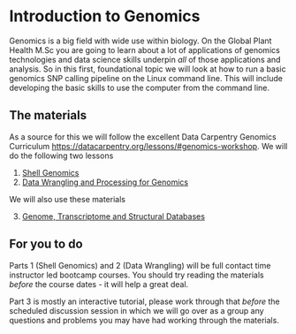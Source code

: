 # Introduction to Genomics

Genomics is a big field with wide use within biology. On the Global Plant Health M.Sc you are going to learn about a lot of applications of genomics technologies and data science skills underpin _all_ of those applications and analysis. So in this first, foundational topic we will look at how to run a basic genomics SNP calling pipeline on the Linux command line. This will include developing the basic skills to use the computer from the command line.



## The materials

As a source for this we will follow the excellent Data Carpentry Genomics Curriculum [https://datacarpentry.org/lessons/#genomics-workshop](https://datacarpentry.org/lessons/#genomics-workshop). We will do the following two lessons


  1. [Shell Genomics](https://datacarpentry.org/shell-genomics/)
  2. [Data Wrangling and Processing for Genomics](https://datacarpentry.org/wrangling-genomics/)
  
We will also use these materials  
  
  3. [Genome, Transcriptome and Structural Databases](https://danmaclean.github.io/databases/)

## For you to do

Parts 1 (Shell Genomics) and 2 (Data Wrangling) will be full contact time instructor led bootcamp courses. You should try reading the materials _before_ the course dates - it will help a great deal.

Part 3 is mostly an interactive tutorial, please work through that _before_ the scheduled discussion session in which we will go over as a group any questions and problems you may have had working through the materials.

